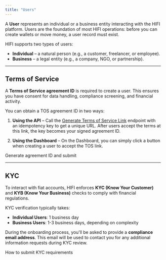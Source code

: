 ```yaml
---
title: "Users"
---
```


A **User** represents an individual or a business entity interacting with the HIFI platform.
Users are the foundation of most HIFI operations: before you can create wallets or move money, a user record must exist.

HIFI supports two types of users:

- **Individual** – a natural person (e.g., a customer, freelancer, or employee).
- **Business** – a legal entity (e.g., a company, NGO, or partnership).

---

## Terms of Service

A **Terms of Service agreement ID** is required to create a user.
This ensures you have consent for data handling, compliance screening, and financial activity.

You can obtain a TOS agreement ID in two ways:

1. **Using the API** – Call the [Generate Terms of Service Link](/api-reference/user/generate-a-terms-of-service-link) endpoint with an idempotency key to get a unique URL. After users accept the terms at this link, the key becomes your signed agreement ID.

2. **Using the Dashboard** – On the Dashboard, you can simply click a button when creating a user to accept the TOS link.

<Card icon="code" title="Create a user" href="/guides/screen/create-a-user">
  Generate agreement ID and submit
</Card>

---

## KYC

To interact with fiat accounts, HIFI enforces **KYC (Know Your Customer)** and **KYB (Know Your Business)** checks to comply with financial regulations.

KYC verification typically takes:

- **Individual Users**: 1 business day
- **Business Users**: 1-3 business days, depending on complexity

During the onboarding process, you'll be asked to provide a **compliance email address**. This email will be used to contact you for any additional information requests during KYC review.

<Card icon="code" title="Screen a user" href="/guides/screen/screen-a-user">
  How to submit KYC requirements
</Card>
